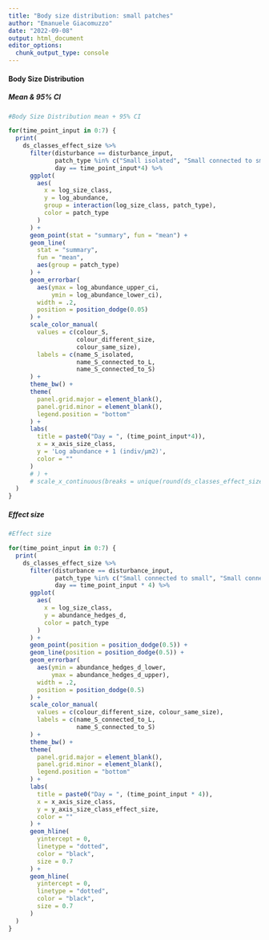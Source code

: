 ```yaml
---
title: "Body size distribution: small patches"
author: "Emanuele Giacomuzzo"
date: "2022-09-08"
output: html_document
editor_options: 
  chunk_output_type: console
---
```


#### Body Size Distribution {.tabset .tabset-pills}

##### Mean & 95% CI

```r

#Body Size Distribution mean + 95% CI

for(time_point_input in 0:7) {
  print(
    ds_classes_effect_size %>%
      filter(disturbance == disturbance_input,
             patch_type %in% c("Small isolated", "Small connected to small", "Small connected to large"),
             day == time_point_input*4) %>%
      ggplot(
        aes(
          x = log_size_class,
          y = log_abundance,
          group = interaction(log_size_class, patch_type),
          color = patch_type
        )
      ) +
      geom_point(stat = "summary", fun = "mean") +
      geom_line(
        stat = "summary",
        fun = "mean",
        aes(group = patch_type)
      ) +
      geom_errorbar(
        aes(ymax = log_abundance_upper_ci,
            ymin = log_abundance_lower_ci),
        width = .2,
        position = position_dodge(0.05)
      ) +
      scale_color_manual(
        values = c(colour_S,
                   colour_different_size, 
                   colour_same_size),
        labels = c(name_S_isolated,
                   name_S_connected_to_L,
                   name_S_connected_to_S)
      ) +
      theme_bw() +
      theme(
        panel.grid.major = element_blank(),
        panel.grid.minor = element_blank(),
        legend.position = "bottom"
      ) +
      labs(
        title = paste0("Day = ", (time_point_input*4)),
        x = x_axis_size_class,
        y = 'Log abundance + 1 (indiv/μm2)',
        color = ""
      )
      # ) +
      # scale_x_continuous(breaks = unique(round(ds_classes_effect_size$log_size_class, digits = 1)))
  )
}
```

##### Effect size

```r

#Effect size

for(time_point_input in 0:7) {
  print(
    ds_classes_effect_size %>%
      filter(disturbance == disturbance_input,
             patch_type %in% c("Small connected to small", "Small connected to large"),
             day == time_point_input * 4) %>%
      ggplot(
        aes(
          x = log_size_class,
          y = abundance_hedges_d,
          color = patch_type
        )
      ) +
      geom_point(position = position_dodge(0.5)) +
      geom_line(position = position_dodge(0.5)) +
      geom_errorbar(
        aes(ymin = abundance_hedges_d_lower,
            ymax = abundance_hedges_d_upper),
        width = .2,
        position = position_dodge(0.5)
      ) +
      scale_color_manual(
        values = c(colour_different_size, colour_same_size),
        labels = c(name_S_connected_to_L,
                   name_S_connected_to_S)
      ) +
      theme_bw() +
      theme(
        panel.grid.major = element_blank(),
        panel.grid.minor = element_blank(),
        legend.position = "bottom"
      ) +
      labs(
        title = paste0("Day = ", (time_point_input * 4)),
        x = x_axis_size_class,
        y = y_axis_size_class_effect_size,
        color = ""
      ) +
      geom_hline(
        yintercept = 0,
        linetype = "dotted",
        color = "black",
        size = 0.7
      ) +
      geom_hline(
        yintercept = 0,
        linetype = "dotted",
        color = "black",
        size = 0.7
      )
  )
}
```
